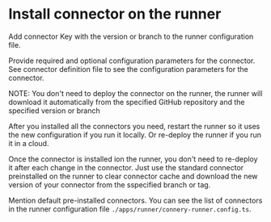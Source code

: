 # Install connector on the runner

Add connector Key with the version or branch to the runner configuration file.

Provide required and optional configuration parameters for the connector.
See connector definition file to see the configuration parameters for the connector.

NOTE: You don't need to deploy the connector on the runner, the runner will download it automatically from the specified GitHub repository and the specified version or branch

After you installed all the connectors you need, restart the runner so it uses the new configuration if you run it locally.
Or re-deploy the runner if you run it in a cloud.

Once the connector is installed ion the runner, you don't need to re-deploy it after each change in the connector. Just use the standard connector preinstalled on the runner to clear connector cache and download the new version of your connector from the sspecified branch or tag.

Mention default pre-installed connectors. You can see the list of connectors in the runner configuration file `./apps/runner/connery-runner.config.ts`.
